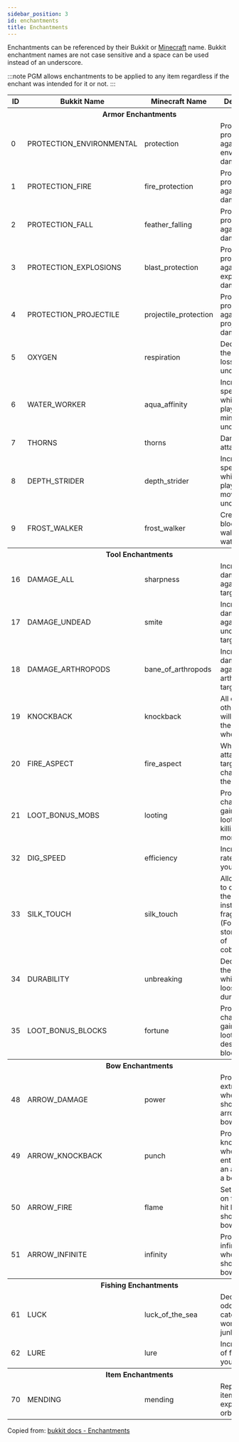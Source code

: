 ```yaml
---
sidebar_position: 3
id: enchantments
title: Enchantments
---
```


Enchantments can be referenced by their Bukkit or [Minecraft](https://minecraft.wiki/w/Java_Edition_data_values/Pre-flattening#Enchantment_IDs) name.
Bukkit enchantment names are not case sensitive and a space can be used instead of an underscore.

:::note
PGM allows enchantments to be applied to any item regardless if the enchant was intended for it or not.
:::

<div className="table-container">
  <table>
    <thead>
      <tr>
        <th>ID</th>
        <th>Bukkit Name</th>
        <th>Minecraft Name</th>
        <th>Description</th>
      </tr>
    </thead>
    <tbody>
      <tr>
        <th colSpan="4">Armor Enchantments</th>
      </tr>
      <tr>
        <td>0</td>
        <td>
          <label>PROTECTION_ENVIRONMENTAL</label>
        </td>
        <td>
          <label>protection</label>
        </td>
        <td>Provides protection against environmental damage.</td>
      </tr>
      <tr>
        <td>1</td>
        <td>
          <label>PROTECTION_FIRE</label>
        </td>
        <td>
          <label>fire_protection</label>
        </td>
        <td>Provides protection against fire damage.</td>
      </tr>
      <tr>
        <td>2</td>
        <td>
          <label>PROTECTION_FALL</label>
        </td>
        <td>
          <label>feather_falling</label>
        </td>
        <td>Provides protection against fall damage.</td>
      </tr>
      <tr>
        <td>3</td>
        <td>
          <label>PROTECTION_EXPLOSIONS</label>
        </td>
        <td>
          <label>blast_protection</label>
        </td>
        <td>Provides protection against explosive damage.</td>
      </tr>
      <tr>
        <td>4</td>
        <td>
          <label>PROTECTION_PROJECTILE</label>
        </td>
        <td>
          <label>projectile_protection</label>
        </td>
        <td>Provides protection against projectile damage.</td>
      </tr>
      <tr>
        <td>5</td>
        <td>
          <label>OXYGEN</label>
        </td>
        <td>
          <label>respiration</label>
        </td>
        <td>Decreases the rate of air loss whilst underwater.</td>
      </tr>
      <tr>
        <td>6</td>
        <td>
          <label>WATER_WORKER</label>
        </td>
        <td>
          <label>aqua_affinity</label>
        </td>
        <td>Increases the speed at which a player may mine underwater.</td>
      </tr>
      <tr>
        <td>7</td>
        <td>
          <label>THORNS</label>
        </td>
        <td>
          <label>thorns</label>
        </td>
        <td>Damages the attacker.</td>
      </tr>
      <tr>
        <td>8</td>
        <td>
          <label>DEPTH_STRIDER</label>
        </td>
        <td>
          <label>depth_strider</label>
        </td>
        <td>Increases the speed at which a player may move underwater.</td>
      </tr>
      <tr>
        <td>9</td>
        <td>
          <label>FROST_WALKER</label>
        </td>
        <td>
          <label>frost_walker</label>
        </td>
        <td>Create frost blocks when walking over water.</td>
      </tr>
      <tr>
        <th colSpan="4">Tool Enchantments</th>
      </tr>
      <tr>
        <td>16</td>
        <td>
          <label>DAMAGE_ALL</label>
        </td>
        <td>
          <label>sharpness</label>
        </td>
        <td>Increases damage against all targets.</td>
      </tr>
      <tr>
        <td>17</td>
        <td>
          <label>DAMAGE_UNDEAD</label>
        </td>
        <td>
          <label>smite</label>
        </td>
        <td>Increases damage against undead targets.</td>
      </tr>
      <tr>
        <td>18</td>
        <td>
          <label>DAMAGE_ARTHROPODS</label>
        </td>
        <td>
          <label>bane_of_arthropods</label>
        </td>
        <td>Increases damage against arthropod targets.</td>
      </tr>
      <tr>
        <td>19</td>
        <td>
          <label>KNOCKBACK</label>
        </td>
        <td>
          <label>knockback</label>
        </td>
        <td>All damage to other targets will knock them back when hit.</td>
      </tr>
      <tr>
        <td>20</td>
        <td>
          <label>FIRE_ASPECT</label>
        </td>
        <td>
          <label>fire_aspect</label>
        </td>
        <td>When attacking a target, has a chance to set them on fire.</td>
      </tr>
      <tr>
        <td>21</td>
        <td>
          <label>LOOT_BONUS_MOBS</label>
        </td>
        <td>
          <label>looting</label>
        </td>
        <td>Provides a chance of gaining extra loot when killing monsters.</td>
      </tr>
      <tr>
        <td>32</td>
        <td>
          <label>DIG_SPEED</label>
        </td>
        <td>
          <label>efficiency</label>
        </td>
        <td>Increases the rate at which you mine/dig.</td>
      </tr>
      <tr>
        <td>33</td>
        <td>
          <label>SILK_TOUCH</label>
        </td>
        <td>
          <label>silk_touch</label>
        </td>
        <td>
          Allows blocks to drop themselves instead of fragments.
          <br />
          (For example, stone instead of cobblestone)
        </td>
      </tr>
      <tr>
        <td>34</td>
        <td>
          <label>DURABILITY</label>
        </td>
        <td>
          <label>unbreaking</label>
        </td>
        <td>Decreases the rate at which a tool looses durability.</td>
      </tr>
      <tr>
        <td>35</td>
        <td>
          <label>LOOT_BONUS_BLOCKS</label>
        </td>
        <td>
          <label>fortune</label>
        </td>
        <td>Provides a chance of gaining extra loot when destroying blocks.</td>
      </tr>
      <tr>
        <th colSpan="4">Bow Enchantments</th>
      </tr>
      <tr>
        <td>48</td>
        <td>
          <label>ARROW_DAMAGE</label>
        </td>
        <td>
          <label>power</label>
        </td>
        <td>Provides extra damage when shooting arrows from bows.</td>
      </tr>
      <tr>
        <td>49</td>
        <td>
          <label>ARROW_KNOCKBACK</label>
        </td>
        <td>
          <label>punch</label>
        </td>
        <td>
          Provides a knockback when an entity is hit by an arrow from a bow.
        </td>
      </tr>
      <tr>
        <td>50</td>
        <td>
          <label>ARROW_FIRE</label>
        </td>
        <td>
          <label>flame</label>
        </td>
        <td>Sets entities on fire when hit by arrows shot from a bow.</td>
      </tr>
      <tr>
        <td>51</td>
        <td>
          <label>ARROW_INFINITE</label>
        </td>
        <td>
          <label>infinity</label>
        </td>
        <td>Provides infinite arrows when shooting a bow.</td>
      </tr>
      <tr>
        <th colSpan="4">Fishing Enchantments</th>
      </tr>
      <tr>
        <td>61</td>
        <td>
          <label>LUCK</label>
        </td>
        <td>
          <label>luck_of_the_sea</label>
        </td>
        <td>Decreases odds of catching worthless junk.</td>
      </tr>
      <tr>
        <td>62</td>
        <td>
          <label>LURE</label>
        </td>
        <td>
          <label>lure</label>
        </td>
        <td>Increases rate of fish biting your hook.</td>
      </tr>
      <tr>
        <th colSpan="4">Item Enchantments</th>
      </tr>
      <tr>
        <td>70</td>
        <td>
          <label>MENDING</label>
        </td>
        <td>
          <label>mending</label>
        </td>
        <td>Repair the item using experience orbs.</td>
      </tr>
    </tbody>
  </table>
</div>

Copied from: [bukkit docs - Enchantments](https://hub.spigotmc.org/javadocs/bukkit/org/bukkit/enchantments/Enchantment.html)
